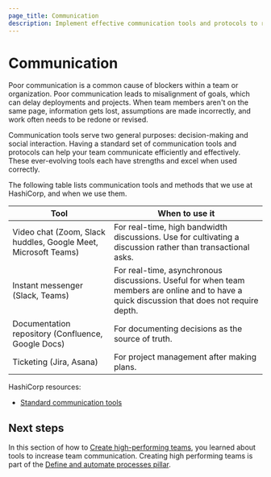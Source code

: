 ```yaml
---
page_title: Communication
description: Implement effective communication tools and protocols to reduce team blockers and improve project alignment.
---
```


# Communication

Poor communication is a common cause of blockers within a team or organization. Poor communication leads to misalignment of goals, which can delay deployments and projects. When team members aren't on the same page, information gets lost, assumptions are made incorrectly, and work often needs to be redone or revised.

Communication tools serve two general purposes: decision-making and social interaction. Having a standard set of communication tools and protocols can help your team communicate efficiently and effectively. These ever-evolving tools each have strengths and excel when used correctly.

The following table lists communication tools and methods that we use at HashiCorp, and when we use them.

| Tool    | When to use it |
| -------- | ------- |
| Video chat (Zoom, Slack huddles, Google Meet, Microsoft Teams)  | For real-time, high bandwidth discussions. Use for cultivating a discussion rather than transactional asks.    |
| Instant messenger (Slack, Teams) | For real-time, asynchronous discussions. Useful for when team members are online and to have a quick discussion that does not require depth.    |
| Documentation repository (Confluence, Google Docs)    | For documenting decisions as the source of truth.    |
| Ticketing (Jira, Asana)    | For project management after making plans.    |

HashiCorp resources:
- [Standard communication tools](https://works.hashicorp.com/articles/standard-communication-tools)

## Next steps

In this section of how to [Create high-performing teams](/well-architected-framework/define-and-automate-processes/build-culture/create-high-performing-teams), you learned about tools to increase team communication. Creating high performing teams is part of the [Define and automate processes pillar](/well-architected-framework/define-and-automate-processes).


